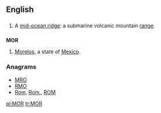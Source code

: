 {{also|mor|mòr|mór|mör}}
==English==

==={{acronym}}===
{{en-noun}}

# A [[w:Mid-ocean ridge|mid-ocean ridge]]: a submarine volcanic mountain [[range]].

==={{abbreviation}}===
'''MOR'''
# [[Morelos]], a state of [[Mexico]].

===Anagrams===
* [[MRO#English|MRO]]
* [[RMO#English|RMO]]
* [[Rom#English|Rom]], [[Rom.#English|Rom.]], [[ROM#English|ROM]]

[[pl:MOR]]
[[tr:MOR]]
